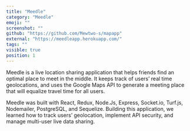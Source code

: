 ```yaml
---
title: "Meedle"
category: "Meedle"
emoji: ""
screenshot: ""
github: "https://github.com/Mewtwo-s/mapapp"
external: "https://meedleapp.herokuapp.com/"
tags: ""
visible: true
position: 1
---
```


Meedle is a live location sharing application that helps friends find an optimal place to meet in the middle. It keeps track of users’ real time geolocations, and uses the Google Maps API to generate a meeting place that will equalize travel time for all users.

Meedle was built with React, Redux, Node.Js, Express, Socket.io, Turf.js, Nodemailer, PostgreSQL, and Sequelize. Building this application, we learned how to track users’ geolocation, implement API security, and manage multi-user live data sharing.

